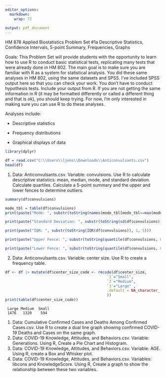 ---
editor_options:
  markdown:
    wrap: 72
  
output: pdf_document
---

HM 878 Applied Biostatistics Problem Set #1a Descriptive Statistics,
Confidence Intervals, 5-point Summary, Frequencies, Graphs

Goals: This Problem Set will provide students with the opportunity to
learn how to use R to conduct basic statistical tests, replicating many
tests that were already done in HM 802. The main goal is to make sure
you are familiar with R as a system for statistical analysis. You did
these same analyses in HM 802, using the same datasets and SPSS. I've
included SPSS output here so that you can check your work. You don't
have to conduct hypothesis tests. Include your output from R. If you are
not getting the same information in R (it may be formatted differently
or called a different thing and that is ok), you should keep trying. For
now, I'm only interested in making sure you can use R to do these
analyses.

Analyses include:

-   Descriptive statistics

-   Frequency distributions

-   Graphical displays of data

```{r}
library(dplyr)
```

```{r}
df = read.csv("C:\\Users\\ljens\\Downloads\\Anticonvulsants.csv")
head(df)
```

1.  Data: Anticonvulsants.csv. Variable: convulsions. Use R to calculate
    descriptive statistics: mean, median, mode, and standard deviation.
    Calculate quartiles. Calculate a 5-point summary and the upper and
    lower fences to determine outliers.

```{r}
summary(df$convulsions)
```

```{r}
mode_tbl = table(df$convulsions)
print(paste("Mode: ", substr(toString(names(mode_tbl[mode_tbl==max(mode_tbl)])), 1, 5)))
```

```{r}
print(paste("Standard Deviation: ", substr(toString(sd(df$convulsions)), 1, 5)))
```

```{r}
print(paste("IQR: ", substr(toString(IQR(df$convulsions)), 1, 5)))
```

```{r}
print(paste("Upper Fence: ", substr(toString(quantile(df$convulsions, 0.75) + 1.5*IQR(df$convulsions)), 1, 5)))
```

```{r}
print(paste("Lower Fence: ", substr(toString(quantile(df$convulsions, 0.25) - 1.5*IQR(df$convulsions)), 1, 5)))
```

2.  Data: Anticonvulsants.csv. Variable: center size. Use R to create a
    frequency table.

```{r}
df <- df |> mutate(df$center_size_code <- recode(df$center_size, 
                                              `1`="Small", 
                                              `2`="Medium", 
                                              `3`="Large" , 
                                              .default = NA_character_
                                              ))
print(table(df$center_size_code))
```

```         
 Large Medium  Small    
 1476   1320    594 
```

1.  Data: Cumulative Confirmed Cases and Deaths Among Confirmed
    Cases.csv. Use R to create a dual line graph showing confirmed
    COVID-19 Deaths and Cases on the same graph.
2.  Data: COVID-19 Knowledge, Attitudes, and Behaviors.csv. Variable:
    Generations. Using R, Create a Pie Chart and Histogram.
3.  Data: COVID-19 Knowledge, Attitudes, and Behaviors.csv. Variable:
    AGE. Using R, create a Box and Whisker plot.
4.  Data: COVID-19 Knowledge, Attitudes, and Behaviors.csv. Variables:
    libcons and KnowledgeScore. Using R, Create a graph to show the
    relationship between these two variables.
